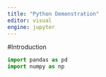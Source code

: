 ```yaml
---
title: "Python Demonstration"
editor: visual
engine: jupyter
---
```

#Introduction

```python
import pandas as pd
import numpy as np
```


```python

```

